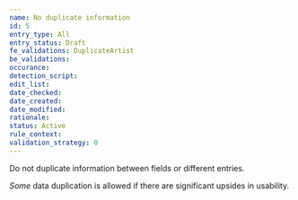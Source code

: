 ```yaml
---
name: No duplicate information
id: 5
entry_type: All
entry_status: Draft
fe_validations: DuplicateArtist
be_validations:
occurance:
detection_script:
edit_list:
date_checked:
date_created:
date_modified:
rationale:
status: Active
rule_context:
validation_strategy: 0
---
```

Do not duplicate information between fields or different entries.

*Some* data duplication is allowed if there are significant upsides in usability.